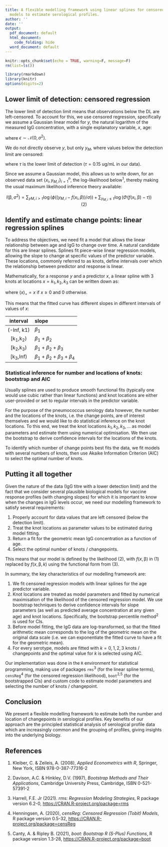 ```yaml
---
title: A flexible modelling framework using linear splines for censored regression
  models to estimate serological profiles.
author: ''
date: ''
output:
  pdf_document: default
  html_document:
    code_folding: hide
  word_document: default
---
```


```r
knitr::opts_chunk$set(echo = TRUE, warning=F, message=F)
rm(list=ls())

library(rmarkdown)
library(knitr)
options(digits=2)
```


## Lower limit of detection: censored regression

The lower limit of detection limit means that observations below the DL are left-censored. To account for this, we use censored regression, specifically we assume a Gaussian linear model for $y$, the natural logarithm of the measured IgG concentration, with a single explanatory variable, $x$, age:

\begin{equation*}
y=\beta_0 + \beta_1 x + \epsilon = f(x,\mathbb{\beta}) + \epsilon \qquad (1)
\end{equation*}

where $\epsilon\sim\mathcal{N}(0,\sigma^2)$.

We do not directly observe $y$, but only $y_M$, where values below the detection limit are censored:

\begin{equation*}
y_M = 
\begin{cases}
y, \quad & y > \tau \\
\tau, \quad & y \leq \tau
\end{cases}
\end{equation*}

where $\tau$ is the lower limit of detection ($\tau=0.15$ ug/mL in our data).

Since we assume a Gaussian model, this allows us to write down, for an observed data set $\{x_i,y_{M,i}\}_{i=1}^n$, the log-likelihood below^1^, thereby making the usual maximum likelihood inference theory available:

$$
l(\mathbb{\beta},\sigma^2) = \sum_{y{M,i}>\tau}\log\left(\phi((y_{M,i}-f(x_i,\beta))/\sigma)\right)+\sum_{y_{M,i}\leq\tau}\log\left(\Phi(f(x_i,\mathbb{\beta})-\tau)\right) \qquad (2)
$$

## Identify and estimate change points: linear regression splines

To address the objectives, we need fit a model that allows the linear relationship between age and IgG to change over time. A natural candidate for this are linear splines. Splines fit piece-wise linear regression models, allowing the slope to change at specific values of the predictor variable. These locations, commonly referred to as knots, define intervals over which the relationship between predictor and response is linear.

Mathematically, for a response $y$ and a predictor $x$, a linear spline with $3$ knots at locations $x=k_1, k_2, k_3$ can be written down as:

\begin{equation*}
y = \beta_0 + \beta_1 \cdot x + \beta_2 \cdot (x-k_1)_+ + \beta_3 \cdot (x-k_2)_+ + \beta_4 \cdot (x-k_3)_+ + \epsilon \qquad (3)
\end{equation*}

where $(x)_+=x$ if $x\geq0$ and $0$ otherwise.

This means that the fitted curve has different slopes in different intervals of values of $x$:

interval | slope |
|:------:|:------|
| (-Inf, k1) | $\beta_1$ |
| [k~1~,k~2~) | $\beta_1+\beta_2$ |
| [k~2~,k~3~) | $\beta_1+\beta_2+\beta_3$ |
| [k~3~,Inf) | $\beta_1+\beta_2+\beta_3+\beta_4$ |

### Statistical inference for number and locations of knots: bootstrap and AIC

Usually splines are used to produce smooth functional fits (typically one would use cubic rather than linear functions) and knot locations are either user-provided or set to regular intervals in the predictor variable.

For the purpose of the pneumococcus serology data however, the number and the locations of the knots, i.e. the change points, are of interest themselves and we would like to do statistical inference on the knot locations. To this end, we treat the knot locations $k_1, k_2, k_3, \ldots$ as model parameters and estimate them using numerical optimisation. We then use the bootstrap to derive confidence intervals for the locations of the knots.

To identify which number of change points best fits the data, we fit models with several numbers of knots, then use Akaike Information Criterion (AIC) to select the optimal number of knots.

## Putting it all together

Given the nature of the data (IgG titre with a lower detection limit) and the fact that we consider several plausible biological models for vaccine response profiles (with changing slopes) for which it is important to know when the changes in IgG levels occur, we need our modelling framework to satisfy several requirements:

1. Properly account for data values that are left censored (below the detection limit).
2. Treat the knot locations as parameter values to be estimated during model fitting.
3. Return a fit for the geometric mean IgG concentration as a function of age.
4. Select the optimal number of knots / changepoints.

This means that our model is defined by the likelihood (2), with $f(x,\mathbb{\beta})$ in (1) replaced by $f(x,\mathbb{\beta},k)$ using the functional form from (3).

In summary, the key characteristics of our modelling framework are:

1. We fit censored regression models with linear splines for the age predictor variable.
2. Knot locations are treated as model parameters and fitted by numerical maximisation of the likelihood of the censored regression model. We use bootstrap techniques to derive confidence intervals for slope parameters (as well as predicted average concentration at any given age) and knot locations. Specifically, the bootstrap percentile method^2^ is used for CIs.
3. Before model fitting, the IgG data are log-transformed, so that the fitted arithmetic mean corresponds to the log of the geometric mean on the original data scale (i.e. we can exponentiate the fitted curve to have a fit for the geometric mean).
4. For every serotype, models are fitted with $k=0,1,2,3$ knots / changepoints and the optimal value for $k$ is selected using AIC.

Our implementation was done in the `R` environment for statistical programming, making use of packages `rms`^3^ (for the linear spline terms), `censReg`^4^ (for the censored regression likelihood), `boot`^2,5^ (for the bootstrapped CIs) and custom code to estimate model parameters and selecting the number of knots / changepoint.

## Conclusion

We present a flexible modelling framework to estimate both the number and location of changepoints in serological profiles. Key benefits of our approach are the principled statistical analysis of serological profile data which are increasingly common and the grouping of profiles, giving insights into the underlying biology.

## References

1. Kleiber, C. & Zeileis, A. (2008), *Applied Econometrics with R*, Springer, New York, ISBN 978-0-387-77316-2

2. Davison, A.C. & Hinkley, D.V. (1997), *Bootstrap Methods and Their Applications*, Cambridge University Press, Cambridge, ISBN 0-521-57391-2

3. Harrell, F.E. Jr (2021). *rms: Regression Modeling Strategies*, R package version 6.2-0, [https://CRAN.R-project.org/package=rms](https://CRAN.R-project.org/package=rms)

4. Henningsen, A. (2020), *censReg: Censored Regression (Tobit) Models*, R package version 0.5-32, [https://CRAN.R-project.org/package=censReg](https://CRAN.R-project.org/package=censReg)

5. Canty, A. & Ripley B. (2021), *boot: Bootstrap R (S-Plus) Functions*, R package version 1.3-28, [https://CRAN.R-project.org/package=boot](https://CRAN.R-project.org/package=boot)

